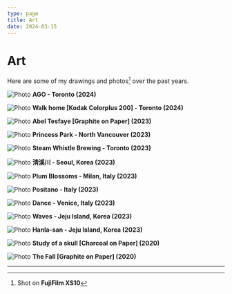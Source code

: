 ```yaml
---
type: page
title: Art
date: 2024-03-15
---
```


# Art

Here are some of my drawings and photos[^1] over the past years.


<Image
  src="/images/p10.jpeg"
  alt="Photo"
  width={1125}
  height={750}
  priority
  className="next-image"
/>
**AGO - Toronto (2024)**

<Image
  src="/images/P11.jpeg"
  alt="Photo"
  width={1125}
  height={750}
  priority
  className="next-image"
/>
**Walk home [Kodak Colorplus 200] - Toronto (2024)**

<Image
  src="/images/p3.jpeg"
  alt="Photo"
  width={1125}
  height={750}
  priority
  className="next-image"
/>
**Abel Tesfaye [Graphite on Paper] (2023)**

<Image
  src="/images/p1.jpeg"
  alt="Photo"
  width={1125}
  height={750}
  priority
  className="next-image"
/>
**Princess Park - North Vancouver (2023)**

<Image
  src="/images/p5.jpeg"
  alt="Photo"
  width={1125}
  height={750}
  priority
  className="next-image"
/>
**Steam Whistle Brewing - Toronto (2023)**

<Image
  src="/images/p15.JPG"
  alt="Photo"
  width={1125}
  height={750}
  priority
  className="next-image"
/>
**淸溪川 - Seoul, Korea (2023)**

<Image
  src="/images/p14.jpg"
  alt="Photo"
  width={1125}
  height={750}
  priority
  className="next-image"
/>
**Plum Blossoms - Milan, Italy (2023)**

<Image
  src="/images/p12.jpg"
  alt="Photo"
  width={1125}
  height={750}
  priority
  className="next-image"
/>
**Positano - Italy (2023)**

<Image
  src="/images/p8.jpeg"
  alt="Photo"
  width={1125}
  height={750}
  priority
  className="next-image"
/>
**Dance - Venice, Italy (2023)**

<Image
  src="/images/p7.jpeg"
  alt="Photo"
  width={1125}
  height={750}
  priority
  className="next-image"
/>
**Waves - Jeju Island, Korea (2023)**

<Image
  src="/images/p13.JPG"
  alt="Photo"
  width={1125}
  height={750}
  priority
  className="next-image"
/>
**Hanla-san - Jeju Island, Korea (2023)**

<Image
  src="/images/p6.jpeg"
  alt="Photo"
  width={1125}
  height={750}
  priority
  className="next-image"
/>
**Study of a skull [Charcoal on Paper] (2020)**

<Image
  src="/images/p2.jpeg"
  alt="Photo"
  width={1125}
  height={750}
  priority
  className="next-image"
/>
**The Fall [Graphite on Paper] (2020)**

---

[^1]: Shot on **FujiFilm XS10**
